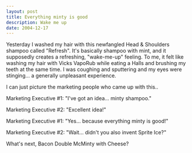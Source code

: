 ```yaml
---
layout: post
title: Everything minty is good
description: Wake me up
date: 2004-12-17
---
```


Yesterday I washed my hair with this newfangled Head & Shoulders shampoo called "Refresh". It's basically shampoo with mint, and it supposedly creates a refreshing, "wake-me-up" feeling. To me, it felt like washing my hair with Vicks VapoRub while eating a Halls and brushing my teeth at the same time. I was coughing and sputtering and my eyes were stinging... a generally unpleasant experience.  

I can just picture the marketing people who came up with this..  
 
Marketing Executive #1: "I've got an idea... minty shampoo."  
 
Marketing Executive #2: "Excellent idea!"  

Marketing Executive #1: "Yes... because everything minty is good!"  
  
Marketing Executive #2: "Wait... didn't you also invent Sprite Ice?"  
  
What's next, Bacon Double McMinty with Cheese?
